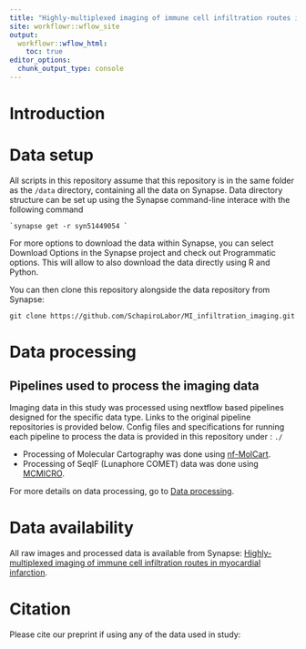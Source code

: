 ```yaml
---
title: "Highly-multiplexed imaging of immune cell infiltration routes in myocardial infarction"
site: workflowr::wflow_site
output:
  workflowr::wflow_html:
    toc: true
editor_options:
  chunk_output_type: console
---
```


# Introduction

# Data setup

All scripts in this repository assume that this repository is in the same folder as the `/data` directory, containing all the data on Synapse. Data directory structure can be set up using the Synapse command-line interace with the following command

```         
`synapse get -r syn51449054 `
```

For more options to download the data within Synapse, you can select Download Options in the Synapse project and check out Programmatic options. This will allow to also download the data directly using R and Python.

You can then clone this repository alongside the data repository from Synapse:

```         
git clone https://github.com/SchapiroLabor/MI_infiltration_imaging.git
```

# Data processing

## Pipelines used to process the imaging data

Imaging data in this study was processed using nextflow based pipelines designed for the specific data type. Links to the original pipeline repositories is provided below. Config files and specifications for running each pipeline to process the data is provided in this repository under : `./`

-   Processing of Molecular Cartography was done using [nf-MolCart]().
-   Processing of SeqIF (Lunaphore COMET) data was done using [MCMICRO](https://mcmicro.org/).

For more details on data processing, go to [Data processing](./analysis/data_processing.Rmd).

# Data availability

All raw images and processed data is available from Synapse: [Highly-multiplexed imaging of immune cell infiltration routes in myocardial infarction](https://www.synapse.org/#!Synapse:syn51449054/wiki/622109).

# Citation

Please cite our preprint if using any of the data used in study:
